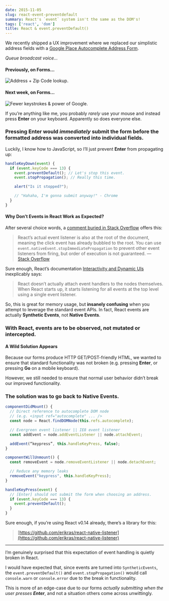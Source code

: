 ```yaml
---
date: 2015-11-05
slug: react-event-preventdefault
summary: React's `event` system isn't the same as the DOM's!
tags: ['react', 'dom']
title: React & event.preventDefault()
---
```


We recently shipped a UX improvement where we replaced our simplistic address fields with a [Google Place Autocomplete Address Form](https://developers.google.com/maps/documentation/javascript/examples/places-autocomplete-addressform).

_Queue broadcast voice…_

#### Previously, on Forms…

![Address + Zip Code lookup.](https://cdn-images-1.medium.com/max/774/1*5vdR8HZ7IZFyIp04LNy3tw.gif)

#### Next week, on Forms…

![Fewer keystrokes & power of Google.](https://cdn-images-1.medium.com/max/774/1*IrSgaerLsmNzdRvZrTnszA.gif)

If you’re anything like me, you probably _rarely_ use your mouse and instead press **Enter** on your keyboard. Apparently so does everyone else.

### Pressing **Enter** would _immediately_ submit the form before the formatted address was converted into individual fields.

Luckily, I know how to JavaScript, so I’ll just prevent **Enter** from propagating up:

```js
handleKeyDown(event) {
  if (event.keyCode === 13) {
    event.preventDefault(); // Let's stop this event.
    event.stopPropagation(); // Really this time.

    alert("Is it stopped?");

    // "Hahaha, I'm gonna submit anyway!" - Chrome
  }
}
```

#### Why Don’t Events in React Work as Expected?

After several choice words, a [comment buried in Stack Overflow](http://stackoverflow.com/questions/24415631/reactjs-syntheticevent-stoppropagation-only-works-with-react-events#comment37772453_24415631) offers this:

> React’s actual event listener is also at the root of the document, meaning the click event has already bubbled to the root. You can use `event.nativeEvent.stopImmediatePropagation` to prevent other event listeners from firing, but order of execution is not guaranteed. — [Stack Overflow](http://stackoverflow.com/users/368697/ssorallen)

Sure enough, React’s documentation [Interactivity and Dynamic UIs](https://facebook.github.io/react/docs/interactivity-and-dynamic-uis.html#under-the-hood-autobinding-and-event-delegation) inexplicably says:

> React doesn’t actually attach event handlers to the nodes themselves. When React starts up, it starts listening for all events at the top level using a single event listener.

So, this is great for memory usage, but **insanely confusing** when you attempt to leverage the standard event APIs. In fact, React events are actually **Synthetic Events**, not **Native Events**.

### With React, events are to be observed, not mutated or intercepted.

#### A Wild Solution Appears

Because our forms produce HTTP GET/POST-friendly HTML, we wanted to ensure that standard functionality was not broken (e.g. pressing **Enter**, or pressing **Go** on a mobile keyboard).

However, we still needed to ensure that normal user behavior didn’t break our improved functionality.

### The solution was to g**o back to Native Events.**

```js
componentDidMount() {
  // Direct reference to autocomplete DOM node
  // (e.g. <input ref="autocomplete" ... />
  const node = React.findDOMNode(this.refs.autocomplete);

  // Evergreen event listener || IE8 event listener
  const addEvent = node.addEventListener || node.attachEvent;

  addEvent(“keypress”, this.handleKeyPress, false);
}

componentWillUnmount() {
  const removeEvent = node.removeEventListener || node.detachEvent;

  // Reduce any memory leaks
  removeEvent("keypress", this.handleKeyPress);
}

handleKeyPress(event) {
  // [Enter] should not submit the form when choosing an address.
  if (event.keyCode === 13) {
    event.preventDefault();
  }
}
```

Sure enough, if you’re using React v0.14 already, there’s a library for this:

> [https://github.com/erikras/react-native-listener](https://github.com/erikras/react-native-listener)

---

I’m genuinely surprised that this expectation of event handling is quietly broken in React.

I would have expected that, since events are turned into `SyntheticEvents`, the `event.preventDefault()` and `event.stopPropagation()` would call `console.warn` or `console.error` due to the break in functionality.

This is more of an edge-case due to our forms _actually submitting when the user presses **Enter**_, and not a situation others come across unwittingly.
